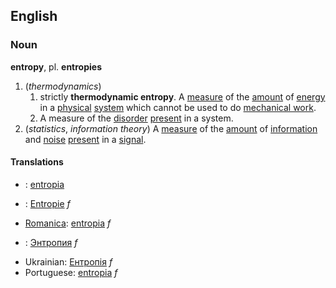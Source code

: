 == English ==
=== Noun ===
'''entropy''', pl. '''entropies'''

# (''thermodynamics'')
## strictly '''thermodynamic entropy'''. A [[measure]] of the [[amount]] of [[energy]] in a [[physical]] [[system]] which cannot be used to do [[mechanical work]].
## A measure of the [[disorder]] [[present]] in a system.
# (''statistics'', ''information theory'') A [[measure]] of the [[amount]] of [[information]] and [[noise]] [[present]] in a [[signal]].

==== Translations ====
*{{fi}}: [[entropia]]
*{{de}}: [[Entropie]] ''f''
*[[Romanica]]: [[entropia]] ''f''
*{{ru}}: [[Энтропия]] ''f''
* Ukrainian: [[Ентропія]] ''f''
* Portuguese: [[entropia]] ''f''